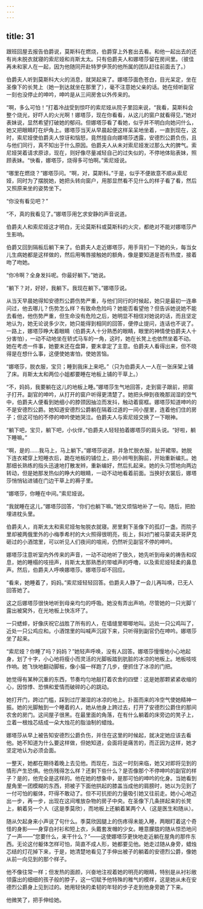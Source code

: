 ```yaml
---
---
---
```

title: 31
---





跟班回屋去报告伯爵说，莫斯科在燃烧，伯爵穿上外套出去看。和他一起出去的还有尚未脱衣就寝的索尼娅和肖斯太太。只有伯爵夫人和娜塔莎留在房间里。（彼佳再未和家人在一起，因为他随同开赴特罗伊茨的他所属的团队赶往前面去了。）

伯爵夫人听到莫斯科大火的消息，就哭起来了。娜塔莎面色苍白，目光呆定，坐在圣像下的长凳上（她一到达就坐在那里了），毫不注意她父亲的话。她在倾听副官一刻也没停止的呻吟，呻吟是从三间房舍以外传来的。

“啊，多么可怕！”打着冷战受到惊吓的索尼娅从院子里回来说，“我看，莫斯科会整个烧光，好吓人的火光啊！娜塔莎，现在你看看，从这儿的窗户就看得见，”她对表妹说，显然希望打破她的郁闷。但娜塔莎看了看她，似乎并不明白向她问什么，她又把眼睛盯在炉角上。娜塔莎当天从早晨起便这样呆呆地坐着，一直到现在，这时，索尼娅使伯爵夫人惊讶和恼怒，竟然擅自向娜塔莎透露，安德烈公爵负伤，且与他们同行，真不知出于什么原因。伯爵夫人从未对索尼娅发过那么大的脾气。索尼娅哭着请求原谅，现在，则好像尽量减轻自己的过失似的，不停地体贴表妹，照顾表妹。“快看，娜塔莎，烧得多可怕啊。”索尼娅说。

“哪里在燃烧？”娜塔莎问。“啊，对，莫斯科。”于是，似乎不便故意不顺从索尼娅，同时为了摆脱她，她把头转向窗户，用那显然看不见什么的样子看了看，然后又照原来坐的姿势坐下。

“你没有看见吧？”

“不，真的我看见了。”娜塔莎用乞求安静的声音说道。

伯爵夫人和索尼娅这才明白，无论莫斯科或莫斯科的火灾，都绝对不能对娜塔莎产生影响。

伯爵又回到隔板后躺下来了。伯爵夫人走近娜塔莎，用手背扪一下她的头，每当女儿生病她都是这样做的，然后用嘴唇接触她的额角，像是要知道是否有热度，接着吻了吻她。

“你冷啊？全身发抖呢。你最好躺下。”她说。

“躺下？对，好好，我躺下。我现在躺下。”娜塔莎说。

从当天早晨她得知安德烈公爵伤势严重，与他们同行的时候起，她只是最初一连串问过，他去哪儿？伤势怎么样？有致命危险吗？她能否看望他？但告诉她说她不能去看他，他伤势严重，但生命没有危险之后，她明显不相信对她说的话，而且坚定地认为，她无论说多少次，她只能得到相同的回答，便停止提问，连话也不说了。一路上，娜塔莎睁大着眼睛（伯爵夫人十分熟悉的眼睛，眼里的神情使伯爵夫人十分害怕），一动不动地坐在轿式马车的一角，这时，她在长凳上也依然坐着不动。她在考虑一件事，她要末还在盘算，要末拿定了主意。伯爵夫人看得出来，但不晓得是在想什么事，这便使她害怕，使她苦恼。

“娜塔莎，脱衣服，宝贝；睡到我床上来吧。”（只为伯爵夫人一人在一张床架上铺了床。肖斯太太和两位小姐都要睡在地板上铺的干草上。）

“不，妈妈，我要躺在这儿的地板上睡。”娜塔莎生气地回答，走到窗子跟前，把窗子打开。副官的呻吟，从打开的窗户听得更清楚了。她把头伸到夜晚那润湿的空气中，伯爵夫人便看到她细小的脖颈因抽泣而发抖，触动着窗框。娜塔莎知道呻吟的不是安德烈公爵。她知道安德烈公爵躺在隔着过道的一间小屋里，连着他们住的房子；但这可怕的不停的呻吟使她哭泣。伯爵夫人与索尼娅交换了一下眼神。

“躺下吧，宝贝，躺下吧，小伙伴，”伯爵夫人轻轻拍着娜塔莎的肩头说。“好啦，躺下睡嘛。”

“啊，是的……我马上，马上躺下。”娜塔莎说道，并急忙脱衣服，扯开裙带。她脱下连衣裙穿上短睡衣后，跪在地板的铺位上，把小辫甩到胸前，开始重新编扎。她那细长熟练的指头迅速地打散发辫，重新编好，然后扎起来。她的头习惯地向两边转动，但是她那发热似的睁大的眼睛，一动不动地看着前面。当换好衣裳后，娜塔莎悄悄钻进铺在门边干草上的褥子里。

“娜塔莎，你睡在中间。”索尼娅说。

“我就睡在这儿，”娜塔莎回答，“你们也躺下嘛。”她又烦恼地补了一句。随后，把脸埋进枕头里。

伯爵夫人，肖斯太太和索尼娅匆匆脱衣就寝。房里剩下圣像下的孤灯一盏。而院子里却被两俄里外的小梅季希村的大火照得很明亮，街上，斜对门被马蒙诺夫哥萨克砸过的小酒馆里，可以听见人们夜间的喧闹，仍然听见副官不停的呻吟。

娜塔莎注意听室内外传来的声音，一动不动地听了很久，她先听到母亲的祷告和叹息，她的睡榻的吱扭声，肖斯太太那熟悉的带嘘声的呼噜，以及索尼娅轻柔的鼻息声。然后，伯爵夫人呼唤娜塔莎。娜塔莎却不回应。

“看来，她睡着了，妈妈。”索尼娅轻轻回答。伯爵夫人静了一会儿再叫唤，已无人回答她了。

这之后娜塔莎很快地听到母亲均匀的呼吸。她没有弄出声响，尽管她的一只光脚丫露出被窝外，在光地板上快冻坏了。

一只蟋蟀，好像庆祝它战胜了所有的人，在墙缝里唧唧地叫。远处一只公鸡叫了，近处一只公鸡应和。小酒馆里的叫喊声沉寂下来，只听得到副官仍在呻吟。娜塔莎坐了起来。

“索尼娅？你睡了吗？妈妈？”她轻声呼唤，没有人回答。娜塔莎慢慢地小心地起身，划了十字，小心地将瘦小而灵活的光脚板踏到肮脏的冰凉的地板上。地板吱吱作响。她飞快地翻动脚板，像小猫一样跑了几步，便抓住了冰凉的门把。

她觉得有某种沉重的东西，节奏均匀地敲打着农舍的四壁：这是她那颗紧紧收缩的心，因惊悸、恐惧和爱情而破碎的心的跳动。

她打开门，跨过门槛，踩到过厅潮湿的冰凉的地上。扑面而来的冷空气使她精神一振。她的光脚触到一个睡着的人，她从他身上跨过去，打开了安德烈公爵住的那间农舍的房门。这间屋子很黑。在最里面的角落，在有什么躺着的床旁边的凳子上，立着一根烛芯结成一朵大烛花的脂油制的蜡烛。

娜塔莎从早上被告知安德烈公爵负伤，并住在这里的时候起，就决定她应该去看他。她不知道为什么要这样做，但她知道，会面将是痛苦的，而正因为这样，她才坚定地认为必须会面。

一整天，她都在期待着晚上去见他。而现在，当这一时刻来临，她又对即将见到的情形产生恐惧。他伤残得怎么样？还剩下些什么？是否像那个不停呻吟的副官的样子？是的，他完全是这样的。他在她的想象中，是那可怕的呻吟的化身。当她看到屋角里一团模糊的东西，把被子下面他拱起的膝盖当成他的肩膀时，她以为见到了一付可怕的躯体，吓得不敢动了。但不可抗拒的力量吸引她又往前走。她小心地迈出一步，再一步，出现在这间堆放杂物的房子中央。在圣像下几条拼起来的长凳上，躺着另一个人（这是季莫欣），而地板上还躺着某两个人（这是医生和随从）。

随从欠起身来小声说了句什么。季莫欣因腿上的伤疼得未能入睡，两眼盯着这个奇怪的身影——身穿白衬衫和短上衣，头戴套发帽的少女。睡意朦胧的随从惊恐地问了一声——“您要什么，来干什么？”——这使娜塔莎更快地走近躺在屋角的那件东西。无论这付躯体怎样可怕，简直不成人形，她都要见他。她走过随从身旁，蜡烛芯结的灯花掉下来，于是，她清楚地看见了手伸出被子的躺着的安德烈公爵，像她从前一向见到的那个样子。

他不像往常一样；但发热的面颜，兴奋地注视着她的明亮的眼睛，特别是从衬衫敞领露出的细细的孩子般的脖子，这一切赋予他特殊的稚气的模样，这是她从未在安德烈公爵身上见到过的。她用轻快的柔韧的年轻的步子走到他身旁跪了下来。

他微笑了，把手伸给她。